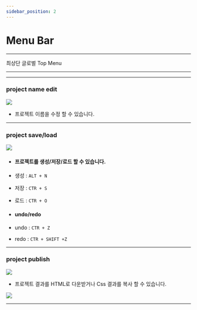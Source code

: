 ```yaml
---
sidebar_position: 2
---
```




# Menu Bar

<hr/>

최상단 글로벌 Top Menu

<hr/>

<TOCInline toc={toc}/>

<hr/>

### project name edit
![](./img/ui/ui_project_name.png)
- 프로젝트 이름을 수정 할 수 있습니다.

<hr/>

### project save/load
![](./img/ui/ui_save_load.png)
- #### 프로젝트를 생성/저장/로드 할 수 있습니다. ####
- 생성 : ```ALT + N```
- 저장 : ```CTR + S```
- 로드 : ```CTR + O```


- #### undo/redo ####
- undo : ```CTR + Z```
- redo : ```CTR + SHIFT +Z```

<hr/>

### project publish
![](./img/ui/ui_publish.png)
- 프로젝트 결과를 HTML로 다운받거나 Css 결과를 복사 할 수 있습니다.

![](./img/ui/ui_publish2.png)

<hr/>

